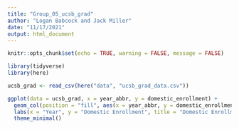 ```yaml
---
title: "Group_05_ucsb_grad"
author: "Logan Babcock and Jack Miller"
date: "11/17/2021"
output: html_document
---
```


```r
knitr::opts_chunk$set(echo = TRUE, warning = FALSE, message = FALSE)

library(tidyverse)
library(here)
```

```r
ucsb_grad <- read_csv(here("data", "ucsb_grad_data.csv"))
```

```r
ggplot(data = ucsb_grad, x = year_abbr, y = domestic_enrollment) +
  geom_col(position = "fill", aes(x = year_abbr, y = domestic_enrollment, fill = ethnicity)) + 
  labs(x = "Year", y = "Domestic Enrollment", title = "Domestic Enrollment Ethnicity Demographics by Year", caption = "Figure shows the race/ethnicity profile of UCSB graduates by year graduated.") +
  theme_minimal()
```

